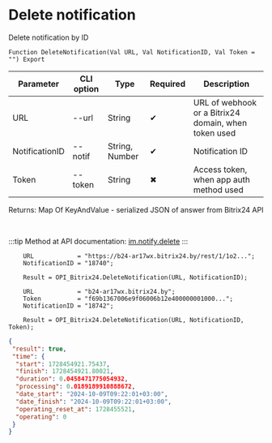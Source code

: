 ﻿---
sidebar_position: 3
---


# Delete notification
 Delete notification by ID



`Function DeleteNotification(Val URL, Val NotificationID, Val Token = "") Export`

  | Parameter | CLI option | Type | Required | Description |
  |-|-|-|-|-|
  | URL | --url | String | &#x2714; | URL of webhook or a Bitrix24 domain, when token used |
  | NotificationID | --notif | String, Number | &#x2714; | Notification ID |
  | Token | --token | String | &#x2716; | Access token, when app auth method used |

  
  Returns:  Map Of KeyAndValue - serialized JSON of answer from Bitrix24 API

<br/>

:::tip
Method at API documentation: [im.notify.delete](https://dev.1c-bitrix.ru/learning/course/index.php?COURSE_ID=93&LESSON_ID=12133)
:::
<br/>


```bsl title="1C:Enterprise/OneScript code example"
    URL            = "https://b24-ar17wx.bitrix24.by/rest/1/1o2...";
    NotificationID = "18740";

    Result = OPI_Bitrix24.DeleteNotification(URL, NotificationID);

    URL            = "b24-ar17wx.bitrix24.by";
    Token          = "f69b1367006e9f06006b12e400000001000...";
    NotificationID = "18742";

    Result = OPI_Bitrix24.DeleteNotification(URL, NotificationID, Token);
```
 



```json title="Result"
{
 "result": true,
 "time": {
  "start": 1728454921.75437,
  "finish": 1728454921.80021,
  "duration": 0.0458471775054932,
  "processing": 0.0189189910888672,
  "date_start": "2024-10-09T09:22:01+03:00",
  "date_finish": "2024-10-09T09:22:01+03:00",
  "operating_reset_at": 1728455521,
  "operating": 0
 }
}
```
